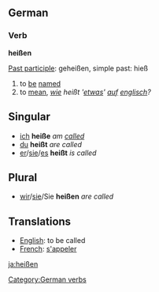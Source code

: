 ==German==
===Verb===
'''heißen'''

[[Past participle]]: geheißen, simple past: hieß

# to [[be]] [[named]]
# to [[mean]], ''[[wie]] heißt '[[etwas]]' [[auf]] [[englisch]]?''

==Singular==
*[[ich]] '''heiße''' ''am [[called]]''
*[[du]] '''heißt''' ''are called''
*[[er]]/[[sie]]/[[es]] '''heißt''' ''is called''

==Plural==
*[[wir]]/[[sie]]/Sie '''heißen''' ''are called''

==Translations==
* [[English]]: to be called
* [[French]]: [[s'appeler]]

[[Category:German verbs]]

[[ja:heißen]]